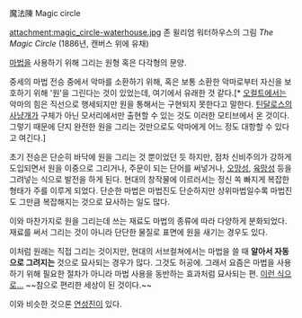 魔法陳
Magic circle

attachment:magic_circle-waterhouse.jpg
존 윌리엄 워터하우스의 그림 ''The Magic Circle'' (1886년, 캔버스 위에 유채)

[[마법]]을 사용하기 위해 그리는 원형 혹은 다각형의 문양.

중세의 마법 전승 중에서 악마를 소환하기 위해, 혹은 보통 소환한 악마로부터 자신을 보호하기 위해 '원'을 그린다는 것이 있었는데, 여기에서 유래한 것 같다.[* [[오컬트]]에서는 악마의 힘은 직선으로 행세되지만 원을 통해서는 구현되지 못한다고 말한다. [[틴달로스의 사냥개]]가 구체가 아닌 모서리에서만 출현할 수 있는 것도 이러한 모티브에서 온 것이다. 그렇기 때문에 단지 완전한 원을 그리는 것만으로도 악마에게 어느 정도 대항할 수 있다고 여긴다.]

초기 전승은 단순히 바닥에 원을 그리는 것 뿐이었던 듯 하지만, 점차 신비주의가 강하게 도입되면서 원을 이중으로 그리거나, 주문이 되는 단어를 써넣거나, [[오망성]], [[육망성]] 등을 그려넣는 식으로 발전을 하게 된다. 현대의 창작물에 이르러서는 정신 쏙 빠지게 복잡한 형태가 주를 이루게 되었다. 단순한 마법은 마법진도 단순하지만 상위마법일수록 마법진도 그만큼 복잡해지는 것으로 묘사하는 일도 많다.

이와 마찬가지로 원을 그리는데 쓰는 재료도 마법의 종류에 따라 다양하게 분화되었다. 재료를 써서 그리는 것이 아니라 단단한 물질로 표면에 원을 새기는 경우도 있다.

이처럼 원래는 직접 그리는 것이지만, 현대의 서브컬쳐에서는 마법을 쓸 때 '''알아서 자동으로 그려지는''' 것으로 묘사되는 경우가 많다. 그것도 허공에. 그래서 요즘은 마법을 사용하기 위해 필요한 절차가 아니라 마법 사용을 동반하는 효과처럼 묘사되는 편. [http://1.bp.blogspot.com/-G8grBgeP15w/T7_c59G-oeI/AAAAAAAABDw/yO4BHs_eYHs/s1600/sakurastarcircle.jpg 이런 식으로...] ~~참으로 편리한 세상이 된 것이다.~~

이와 비슷한 것으론 [[연성진]]이 있다.
